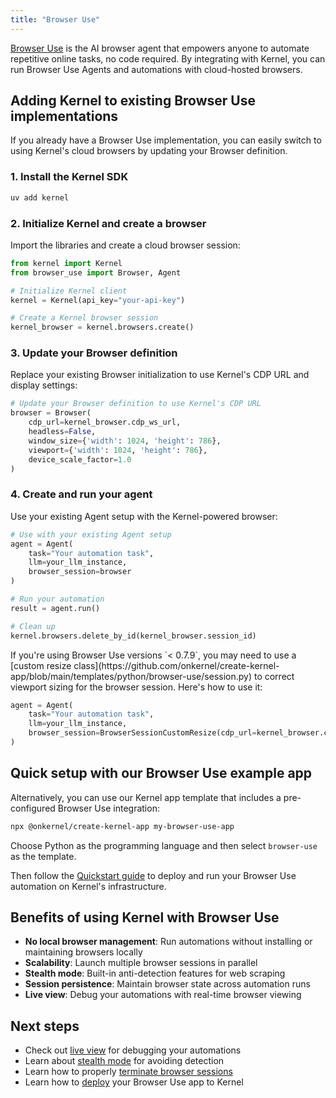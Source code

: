```yaml
---
title: "Browser Use"
---
```


[Browser Use](https://github.com/browser-use/browser-use) is the AI browser agent that empowers anyone to automate repetitive online tasks, no code required. By integrating with Kernel, you can run Browser Use Agents and automations with cloud-hosted browsers.

## Adding Kernel to existing Browser Use implementations

If you already have a Browser Use implementation, you can easily switch to using Kernel's cloud browsers by updating your Browser definition.

### 1. Install the Kernel SDK

```bash
uv add kernel
```

### 2. Initialize Kernel and create a browser

Import the libraries and create a cloud browser session:

```python
from kernel import Kernel
from browser_use import Browser, Agent

# Initialize Kernel client
kernel = Kernel(api_key="your-api-key")

# Create a Kernel browser session
kernel_browser = kernel.browsers.create()
```

### 3. Update your Browser definition

Replace your existing Browser initialization to use Kernel's CDP URL and display settings:

```python
# Update your Browser definition to use Kernel's CDP URL
browser = Browser(
    cdp_url=kernel_browser.cdp_ws_url,
    headless=False,
    window_size={'width': 1024, 'height': 786},
    viewport={'width': 1024, 'height': 786},
    device_scale_factor=1.0
)
```

### 4. Create and run your agent

Use your existing Agent setup with the Kernel-powered browser:

```python
# Use with your existing Agent setup
agent = Agent(
    task="Your automation task",
    llm=your_llm_instance,
    browser_session=browser
)

# Run your automation
result = agent.run()

# Clean up
kernel.browsers.delete_by_id(kernel_browser.session_id)
```

<Info>
If you're using Browser Use versions `< 0.7.9`, you may need to use a [custom resize class](https://github.com/onkernel/create-kernel-app/blob/main/templates/python/browser-use/session.py) to correct viewport sizing for the browser session. Here's how to use it:

```python
agent = Agent(
    task="Your automation task",
    llm=your_llm_instance,
    browser_session=BrowserSessionCustomResize(cdp_url=kernel_browser.cdp_ws_url)
)
```
</Info>

## Quick setup with our Browser Use example app

Alternatively, you can use our Kernel app template that includes a pre-configured Browser Use integration:

```bash
npx @onkernel/create-kernel-app my-browser-use-app
```

Choose Python as the programming language and then select `browser-use` as the template.

Then follow the [Quickstart guide](/quickstart/) to deploy and run your Browser Use automation on Kernel's infrastructure.

## Benefits of using Kernel with Browser Use

- **No local browser management**: Run automations without installing or maintaining browsers locally
- **Scalability**: Launch multiple browser sessions in parallel
- **Stealth mode**: Built-in anti-detection features for web scraping
- **Session persistence**: Maintain browser state across automation runs
- **Live view**: Debug your automations with real-time browser viewing

## Next steps

- Check out [live view](/browsers/live-view) for debugging your automations
- Learn about [stealth mode](/browsers/stealth) for avoiding detection
- Learn how to properly [terminate browser sessions](/browsers/termination)
- Learn how to [deploy](/apps/deploy) your Browser Use app to Kernel